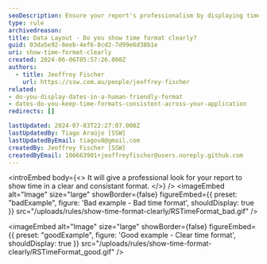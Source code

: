 ```yaml
---
seoDescription: Ensure your report's professionalism by displaying time in a clear and consistent format.
type: rule
archivedreason:
title: Data Layout - Do you show time format clearly?
guid: 03da5e92-8eeb-4ef6-8cd2-7d99e6d38b1e
uri: show-time-format-clearly
created: 2024-06-06T05:57:26.000Z
authors:
  - title: Jeoffrey Fischer
    url: https://ssw.com.au/people/jeoffrey-fischer
related:
- do-you-display-dates-in-a-human-friendly-format
- dates-do-you-keep-time-formats-consistent-across-your-application
redirects: []

lastUpdated: 2024-07-03T22:27:07.000Z
lastUpdatedBy: Tiago Araújo [SSW]
lastUpdatedByEmail: tiagov8@gmail.com
createdBy: Jeoffrey Fischer [SSW]
createdByEmail: 106663901+jeoffreyfischer@users.noreply.github.com
---
```


<introEmbed
  body={<>
It will give a professional look for your report to show time in a clear and consistant format.
  </>}
/>
<imageEmbed
  alt="Image"
  size="large"
  showBorder={false}
  figureEmbed={{
    preset: "badExample",
    figure: 'Bad example - Bad time format',
    shouldDisplay: true
  }}
  src="/uploads/rules/show-time-format-clearly/RSTimeFormat_bad.gif"
/>

<imageEmbed
  alt="Image"
  size="large"
  showBorder={false}
  figureEmbed={{
    preset: "goodExample",
    figure: 'Good example - Clear time format',
    shouldDisplay: true
  }}
  src="/uploads/rules/show-time-format-clearly/RSTimeFormat_good.gif"
/>
